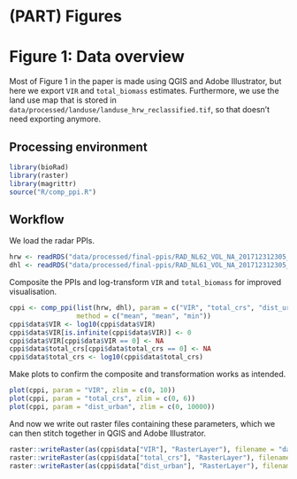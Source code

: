 # (PART) Figures {-}

# Figure 1: Data overview

Most of Figure 1 in the paper is made using QGIS and Adobe Illustrator, but here we export `VIR` and `total_biomass` estimates. Furthermore, we use the land use map that is stored in `data/processed/landuse/landuse_hrw_reclassified.tif`, so that doesn't need exporting anymore.

## Processing environment
```r
library(bioRad)
library(raster)
library(magrittr)
source("R/comp_ppi.R")
```

## Workflow

We load the radar PPIs.

```r
hrw <- readRDS("data/processed/final-ppis/RAD_NL62_VOL_NA_201712312305_ODIM.RDS")
dhl <- readRDS("data/processed/final-ppis/RAD_NL61_VOL_NA_201712312305_ODIM.RDS")
```

Composite the PPIs and log-transform `VIR` and `total_biomass` for improved visualisation.

```r
cppi <- comp_ppi(list(hrw, dhl), param = c("VIR", "total_crs", "dist_urban"), res = 500, 
                 method = c("mean", "mean", "min"))
cppi$data$VIR <- log10(cppi$data$VIR)
cppi$data$VIR[is.infinite(cppi$data$VIR)] <- 0
cppi$data$VIR[cppi$data$VIR == 0] <- NA
cppi$data$total_crs[cppi$data$total_crs == 0] <- NA
cppi$data$total_crs <- log10(cppi$data$total_crs)
```

Make plots to confirm the composite and transformation works as intended.

```r
plot(cppi, param = "VIR", zlim = c(0, 10))
plot(cppi, param = "total_crs", zlim = c(0, 6))
plot(cppi, param = "dist_urban", zlim = c(0, 10000))
```

And now we write out raster files containing these parameters, which we can then stitch together in QGIS and Adobe Illustrator.

```r
raster::writeRaster(as(cppi$data["VIR"], "RasterLayer"), filename = "data/plots/paper/fig1_VIR.tif", overwrite = TRUE)
raster::writeRaster(as(cppi$data["total_crs"], "RasterLayer"), filename = "data/plots/paper/fig1_total_crs.tif", overwrite = TRUE)
raster::writeRaster(as(cppi$data["dist_urban"], "RasterLayer"), filename = "data/plots/paper/fig1_dist_urban.tif", overwrite = TRUE)
```